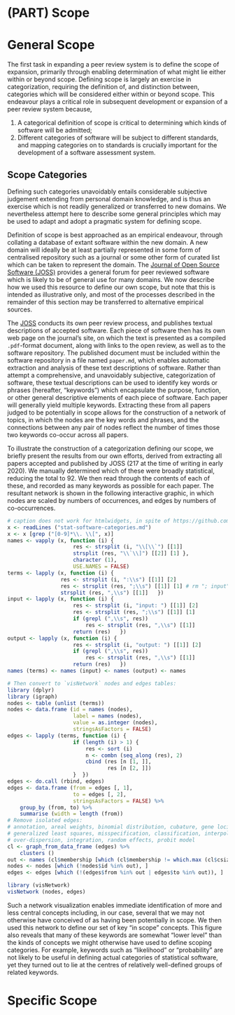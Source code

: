 #  (PART) Scope {-}


# General Scope {#scope}

The first task in expanding a peer review system is to define the scope of
expansion, primarily through enabling determination of what might lie either
within or beyond scope. Defining scope is largely an exercise in
categorization, requiring the definition of, and distinction between,
categories which will be considered either within or beyond scope. This
endeavour plays a critical role in subsequent development or expansion of a
peer review system because,

1. A categorical definition of scope is critical to determining which kinds of
   software will be admitted;
2. Different categories of software will be subject to different standards, and
   mapping categories on to standards is crucially important for the development
   of a software assessment system.


## Scope Categories


Defining such categories unavoidably entails considerable subjective
judgement extending from personal domain knowledge, and is thus an exercise
which is not readily generalized or transferred to new domains. We nevertheless
attempt here to describe some general principles which may be used to adapt and
adopt a pragmatic system for defining scope.

Definition of scope is best approached as an empirical endeavour, through
collating a database of extant software within the new domain. A new domain
will ideally be at least partially represented in some form of centralised
repository such as a journal or some other form of curated list which can be
taken to represent the domain. The [Journal of Open Source
Software (JOSS)](https://joss.theoj.org/) provides a general forum for peer reviewed
software which is likely to be of general use for many domains. We now describe
how we used this resource to define our own scope, but note that this is
intended as illustrative only, and most of the processes described in the
remainder of this section may be transferred to alternative empirical sources.

The [JOSS](https://joss.theoj.org/) conducts its own peer review process, and
publishes textual descriptions of accepted software. Each piece of software
then has its own web page on the journal's site, on which the text is presented
as a compiled `.pdf`-format document, along with links to the open review, as
well as to the software repository. The published document must be included
within the software repository in a file named `paper.md`, which enables
automatic extraction and analysis of these text descriptions of software.
Rather than attempt a comprehensive, and unavoidably subjective, categorization
of software, these textual descriptions can be used to identify key words or
phrases (hereafter, "keywords") which encapsulate the purpose, function, or
other general descriptive elements of each piece of software. Each paper will
generally yield multiple keywords. Extracting these from all papers judged to
be potentially in scope allows for the construction of a network of topics, in
which the nodes are the key words and phrases, and the connections between any
pair of nodes reflect the number of times those two keywords co-occur across
all papers.

To illustrate the construction of a categorization defining our scope, we
briefly present the results from our own efforts, derived from extracting all
papers accepted and published by JOSS (217 at the time of writing in early
2020). We manually determined which of these were broadly statistical, reducing
the total to 92. We then read through the contents of each of these, and
recorded as many keywords as possible for each paper. The resultant network is
shown in the following interactive graphic, in which nodes are scaled by
numbers of occurrences, and edges by numbers of co-occurrences.


```r
# caption does not work for htmlwidgets, in spite of https://github.com/rstudio/bookdown/issues/118
x <- readLines ("stat-software-categories.md")
x <- x [grep ("[0-9]*\\. \\[", x)]
names <- vapply (x, function (i) {
                     res <- strsplit (i, "\\[\\`") [[1]]
                     strsplit (res, "\\`\\]") [[2]] [1] },
                     character (1),
                     USE.NAMES = FALSE)
terms <- lapply (x, function (i) {
                 res <- strsplit (i, ":\\s") [[1]] [2]
                 res <- strsplit (res, ";\\s") [[1]] [1] # rm "; input"
                 strsplit (res, ",\\s") [[1]]   })
input <- lapply (x, function (i) {
                     res <- strsplit (i, "input: ") [[1]] [2]
                     res <- strsplit (res, ";\\s") [[1]] [1]
                     if (grepl (",\\s", res))
                         res <- strsplit (res, ",\\s") [[1]]
                     return (res)   })
output <- lapply (x, function (i) {
                     res <- strsplit (i, "output: ") [[1]] [2]
                     if (grepl (",\\s", res))
                         res <- strsplit (res, ",\\s") [[1]]
                     return (res)   })
names (terms) <- names (input) <- names (output) <- names

# Then convert to `visNetwork` nodes and edges tables:
library (dplyr)
library (igraph)
nodes <- table (unlist (terms))
nodes <- data.frame (id = names (nodes),
                     label = names (nodes),
                     value = as.integer (nodes),
                     stringsAsFactors = FALSE)
edges <- lapply (terms, function (i) {
                     if (length (i) > 1) {
                         res <- sort (i)
                         n <- combn (seq_along (res), 2)
                         cbind (res [n [1, ]],
                                res [n [2, ]])
                     }  })
edges <- do.call (rbind, edges)
edges <- data.frame (from = edges [, 1],
                     to = edges [, 2],
                     stringsAsFactors = FALSE) %>%
    group_by (from, to) %>%
    summarise (width = length (from))
# Remove isolated edges:
# annotation, areal weights, binomial distribution, cubature, gene loci,
# generalized least squares, misspecification, classification, interpolation,
# over-dispersion, integration, random effects, probit model
cl <- graph_from_data_frame (edges) %>%
    clusters ()
out <- names (cl$membership [which (cl$membership != which.max (cl$csize))])
nodes <- nodes [which (!nodes$id %in% out), ]
edges <- edges [which (!(edges$from %in% out | edges$to %in% out)), ]

library (visNetwork)
visNetwork (nodes, edges)
```

Such a network visualization enables immediate identification of more and less
central concepts including, in our case, several that we may not otherwise have
conceived of as having been potentially in scope. We then used this network to
define our set of key "in scope" concepts. This figure also reveals that many
of these keywords are somewhat "lower level" than the kinds of concepts we
might otherwise have used to define scoping categories. For example, keywords
such as "likelihood" or "probability" are not likely to be useful in defining
actual categories of statistical software, yet they turned out to lie at the
centres of relatively well-defined groups of related keywords.



# Specific Scope {#scope-specific}


